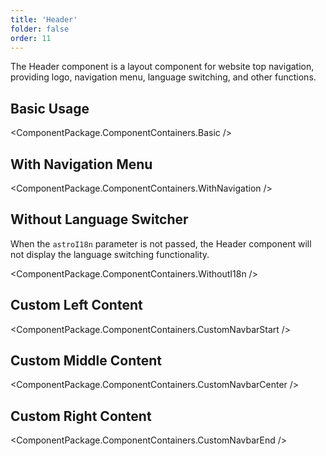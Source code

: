 ```yaml
---
title: 'Header'
folder: false
order: 11
---
```



The Header component is a layout component for website top navigation, providing logo, navigation menu, language switching, and other functions.

## Basic Usage

<ComponentPackage.ComponentContainers.Basic />

## With Navigation Menu

<ComponentPackage.ComponentContainers.WithNavigation />

## Without Language Switcher

When the `astroI18n` parameter is not passed, the Header component will not display the language switching functionality.

<ComponentPackage.ComponentContainers.WithoutI18n />

## Custom Left Content

<ComponentPackage.ComponentContainers.CustomNavbarStart />

## Custom Middle Content

<ComponentPackage.ComponentContainers.CustomNavbarCenter />

## Custom Right Content

<ComponentPackage.ComponentContainers.CustomNavbarEnd />
